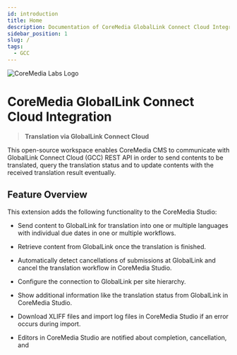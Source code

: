 ```yaml
---
id: introduction
title: Home
description: Documentation of CoreMedia GlobalLink Connect Cloud Integration
sidebar_position: 1
slug: /
tags:
  - GCC
---
```



![CoreMedia Labs Logo](https://documentation.coremedia.com/badges/banner_coremedia_labs_wide.png "CoreMedia Labs Logo Title Text")
<Badge
  label="CoreMedia Content Cloud"
  style="for-the-badge"
  color="672779"
  message={context.cmcc.version.short}
/>

# CoreMedia GlobalLink Connect Cloud Integration

> **Translation via GlobalLink Connect Cloud**

This open-source workspace enables CoreMedia CMS to communicate with GlobalLink
Connect Cloud (GCC) REST API in order to send contents to be translated, query
the translation status and to update contents with the received translation
result eventually.

## Feature Overview

This extension adds the following functionality to the CoreMedia Studio:

* Send content to GlobalLink for translation into one or multiple languages
  with individual due dates in one or multiple workflows.

* Retrieve content from GlobalLink once the translation is finished.

* Automatically detect cancellations of submissions at GlobalLink and cancel the
  translation workflow in CoreMedia Studio.

* Configure the connection to GlobalLink per site hierarchy.

* Show additional information like the translation status from GlobalLink in
  CoreMedia Studio.

* Download XLIFF files and import log files in CoreMedia Studio if an error
  occurs during import.

* Editors in CoreMedia Studio are notified about completion, cancellation, and
